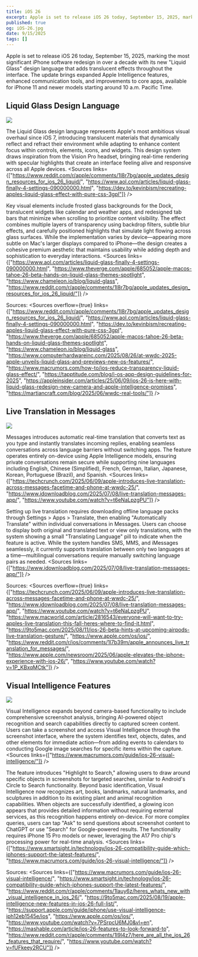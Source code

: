 ```yaml
---
title: iOS 26
excerpt: Apple is set to release iOS 26 today, September 15, 2025, marking the most significant iPhone software redesign in over a decade with its new "Liquid Glass" design language that adds translucent effects throughout the interface.
published: true
og: iOS-26.jpg
date: 9/15/2025
tags: []
---
```


Apple is set to release iOS 26 today, September 15, 2025, marking the most significant iPhone software redesign in over a decade with its new "Liquid Glass" design language that adds translucent effects throughout the interface. The update brings expanded Apple Intelligence features, enhanced communication tools, and improvements to core apps, available for iPhone 11 and newer models starting around 10 a.m. Pacific Time.

## Liquid Glass Design Language

<a target='_blank' href="https://www.theverge.com/news/682636/apple-liquid-glass-design-theme-wwdc-2025">![](https://platform.theverge.com/wp-content/uploads/sites/2/2025/06/liquidglassmain2.jpg?quality=90&strip=all&crop=0,0,100,100)</a>

The Liquid Glass design language represents Apple's most ambitious visual overhaul since iOS 7, introducing translucent materials that dynamically reflect and refract their environment while adapting to enhance content focus within controls, elements, icons, and widgets. This design system draws inspiration from the Vision Pro headset, bringing real-time rendering with specular highlights that create an interface feeling alive and responsive across all Apple devices. <Sources links={["https://www.reddit.com/r/apple/comments/1l8r7bg/apple_updates_design_resources_for_ios_26_liquid/", "https://www.aol.com/articles/liquid-glass-finally-4-settings-090000000.html", "https://dev.to/kevinbism/recreating-apples-liquid-glass-effect-with-pure-css-3gpl"]} />

Key visual elements include frosted glass backgrounds for the Dock, translucent widgets like calendar and weather apps, and redesigned tab bars that minimize when scrolling to prioritize content visibility. The effect combines multiple layers of transparency using backdrop filters, subtle blur effects, and carefully positioned highlights that simulate light flowing across glass surfaces. While the implementation varies by device—appearing more subtle on Mac's larger displays compared to iPhone—the design creates a cohesive premium aesthetic that maintains usability while adding depth and sophistication to everyday interactions. <Sources links={["https://www.aol.com/articles/liquid-glass-finally-4-settings-090000000.html", "https://www.theverge.com/apple/685052/apple-macos-tahoe-26-beta-hands-on-liquid-glass-themes-spotlight", "https://www.chameleon.io/blog/liquid-glass", "https://www.reddit.com/r/apple/comments/1l8r7bg/apple_updates_design_resources_for_ios_26_liquid/"]} />

Sources: <Sources overflow={true} links={["https://www.reddit.com/r/apple/comments/1l8r7bg/apple_updates_design_resources_for_ios_26_liquid/", "https://www.aol.com/articles/liquid-glass-finally-4-settings-090000000.html", "https://dev.to/kevinbism/recreating-apples-liquid-glass-effect-with-pure-css-3gpl", "https://www.theverge.com/apple/685052/apple-macos-tahoe-26-beta-hands-on-liquid-glass-themes-spotlight", "https://www.chameleon.io/blog/liquid-glass", "https://www.computerhardwareinc.com/2025/08/26/at-wwdc-2025-apple-unveils-liquid-glass-and-previews-new-os-features/", "https://www.macrumors.com/how-to/ios-reduce-transparency-liquid-glass-effect/", "https://tapptitude.com/blog/i-os-app-design-guidelines-for-2025", "https://appleinsider.com/articles/25/06/09/ios-26-is-here-with-liquid-glass-redesign-new-camera-and-apple-intelligence-promises", "https://martiancraft.com/blog/2025/06/wwdc-real-tools/"]} />

## Live Translation in Messages

<a target='_blank' href="https://www.youtube.com/watch?v=C1FiQxDyAbU&vl=en-US">![](https://img.youtube.com/vi/C1FiQxDyAbU/maxresdefault.jpg)</a>

Messages introduces automatic real-time translation that converts text as you type and instantly translates incoming replies, enabling seamless conversations across language barriers without switching apps. The feature operates entirely on-device using Apple Intelligence models, ensuring private conversations remain secure while supporting nine languages including English, Chinese (Simplified), French, German, Italian, Japanese, Korean, Portuguese (Brazil), and Spanish. <Sources links={["https://techcrunch.com/2025/06/09/apple-introduces-live-translation-across-messages-facetime-and-phone-at-wwdc-25/", "https://www.idownloadblog.com/2025/07/08/live-translation-messages-app/", "https://www.youtube.com/watch?v=t6eNaLpzgPU"]} />

Setting up live translation requires downloading offline language packs through Settings > Apps > Translate, then enabling "Automatically Translate" within individual conversations in Messages. Users can choose to display both original and translated text or view only translations, with the system showing a small "Translating Language" pill to indicate when the feature is active. While the system handles SMS, MMS, and iMessages seamlessly, it currently supports translation between only two languages at a time—multilingual conversations require manually switching language pairs as needed. <Sources links={["https://www.idownloadblog.com/2025/07/08/live-translation-messages-app/"]} />

Sources: <Sources overflow={true} links={["https://techcrunch.com/2025/06/09/apple-introduces-live-translation-across-messages-facetime-and-phone-at-wwdc-25/", "https://www.idownloadblog.com/2025/07/08/live-translation-messages-app/", "https://www.youtube.com/watch?v=t6eNaLpzgPU", "https://www.macworld.com/article/2816543/everyone-will-want-to-try-apples-live-translation-this-fall-heres-where-to-find-it.html", "https://9to5mac.com/2025/08/11/ios-26-beta-hints-at-upcoming-airpods-live-translation-gesture/", "https://www.apple.com/os/ios/", "https://www.reddit.com/r/ios/comments/1l7b39m/apple_announces_live_translation_for_messages/", "https://www.apple.com/newsroom/2025/06/apple-elevates-the-iphone-experience-with-ios-26/", "https://www.youtube.com/watch?v=1P_KBxqMCtk"]} />

## Visual Intelligence Features

<a target='_blank' href="https://www.youtube.com/watch?v=7PSrpcU6MJ0&vl=en">![](https://img.youtube.com/vi/7PSrpcU6MJ0/maxresdefault.jpg)</a>

Visual Intelligence expands beyond camera-based functionality to include comprehensive screenshot analysis, bringing AI-powered object recognition and search capabilities directly to captured screen content. Users can take a screenshot and access Visual Intelligence through the screenshot interface, where the system identifies text, objects, dates, and other elements for immediate action—from adding events to calendars to conducting Google image searches for specific items within the capture. <Sources links={["https://www.macrumors.com/guide/ios-26-visual-intelligence/"]} />

The feature introduces "Highlight to Search," allowing users to draw around specific objects in screenshots for targeted searches, similar to Android's Circle to Search functionality. Beyond basic identification, Visual Intelligence now recognizes art, books, landmarks, natural landmarks, and sculptures in addition to its existing plant and animal recognition capabilities. When objects are successfully identified, a glowing icon appears that provides detailed information without requiring external services, as this recognition happens entirely on-device. For more complex queries, users can tap "Ask" to send questions about screenshot content to ChatGPT or use "Search" for Google-powered results. The functionality requires iPhone 15 Pro models or newer, leveraging the A17 Pro chip's processing power for real-time analysis. <Sources links={["https://www.smartsight.in/technology/ios-26-compatibility-guide-which-iphones-support-the-latest-features/", "https://www.macrumors.com/guide/ios-26-visual-intelligence/"]} />

Sources: <Sources links={["https://www.macrumors.com/guide/ios-26-visual-intelligence/", "https://www.smartsight.in/technology/ios-26-compatibility-guide-which-iphones-support-the-latest-features/", "https://www.reddit.com/r/apple/comments/1lauy6z/heres_whats_new_with_visual_intelligence_in_ios_26/", "https://9to5mac.com/2025/08/19/apple-intelligence-new-features-in-ios-26-full-list/", "https://support.apple.com/guide/iphone/use-visual-intelligence-iph12eb1545e/ios", "https://www.apple.com/os/ios/", "https://www.youtube.com/watch?v=7PSrpcU6MJ0&vl=en", "https://mashable.com/article/ios-26-features-to-look-forward-to", "https://www.reddit.com/r/apple/comments/1l9l4z7/here_are_all_the_ios_26_features_that_require/", "https://www.youtube.com/watch?v=fUFkeey2RCU"]} />